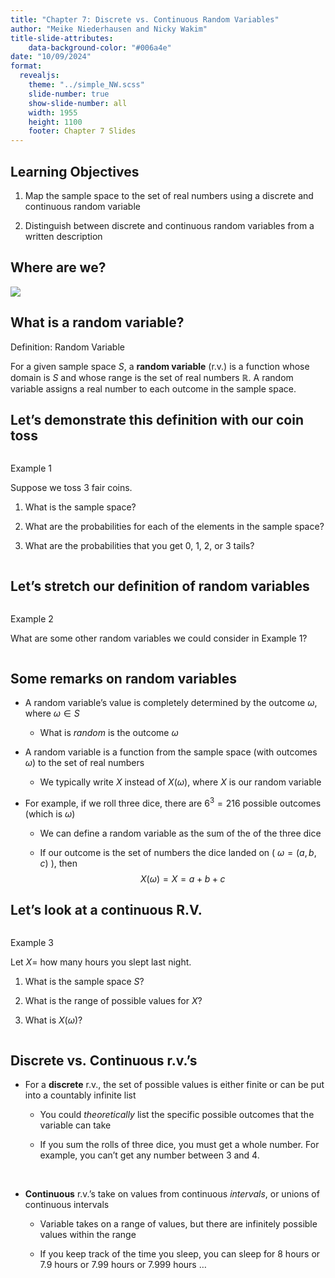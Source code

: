 ```yaml
---
title: "Chapter 7: Discrete vs. Continuous Random Variables"
author: "Meike Niederhausen and Nicky Wakim"
title-slide-attributes:
    data-background-color: "#006a4e"
date: "10/09/2024"
format: 
  revealjs:
    theme: "../simple_NW.scss"
    slide-number: true
    show-slide-number: all
    width: 1955
    height: 1100
    footer: Chapter 7 Slides
---
```


## Learning Objectives

1.  Map the sample space to the set of real numbers using a discrete and continuous random variable

2.  Distinguish between discrete and continuous random variables from a written description

## Where are we?

![](../img_slides/course_map.png){fig-align="center"}

## What is a random variable?

::: definition
::: def-title
Definition: Random Variable
:::

::: def-cont
For a given sample space $S$, a **random variable** (r.v.) is a function whose domain is $S$ and whose range is the set of real numbers $\mathbb{R}$. A random variable assigns a real number to each outcome in the sample space.
:::
:::

## Let's demonstrate this definition with our coin toss {.smaller}

::: columns
::: {.column width="35%"}
::: example
::: ex-title
Example 1
:::

::: ex-cont
Suppose we toss 3 fair coins.

1.  What is the sample space?

2.  What are the probabilities for each of the elements in the sample space?

3.  What are the probabilities that you get 0, 1, 2, or 3 tails?
:::
:::
:::
:::

## Let's stretch our definition of random variables

::: columns
::: {.column width="35%"}
::: example
::: ex-title
Example 2
:::

::: ex-cont
What are some other random variables we could consider in Example 1?
:::
:::
:::
:::

## Some remarks on random variables

-   A random variable's value is completely determined by the outcome $\omega$, where $\omega \in S$

    -   What is *random* is the outcome $\omega$

-   A random variable is a function from the sample space (with outcomes $\omega$) to the set of real numbers

    -   We typically write $X$ instead of $X(\omega)$, where $X$ is our random variable

-   For example, if we roll three dice, there are $6^3 = 216$ possible outcomes (which is $\omega$)

    -   We can define a random variable as the sum of the of the three dice

    -   If our outcome is the set of numbers the dice landed on ( $\omega=(a,b,c)$ ), then $$ X(\omega) = X = a + b + c $$

## Let's look at a continuous R.V.

::: columns
::: {.column width="33%"}
::: example
::: ex-title
Example 3
:::

::: ex-cont
Let $X =$ how many hours you slept last night.

1.   What is the sample space $S$?

2.   What is the range of possible values for $X$?

3.   What is $X(\omega)$?
:::
:::
:::
:::

## Discrete vs. Continuous r.v.'s

-   For a **discrete** r.v., the set of possible values is either finite or can be put into a countably infinite list

    -   You could *theoretically* list the specific possible outcomes that the variable can take

    -   If you sum the rolls of three dice, you must get a whole number. For example, you can't get any number between 3 and 4.

 
 

-   **Continuous** r.v.'s take on values from continuous *intervals*, or unions of continuous intervals

    -   Variable takes on a range of values, but there are infinitely possible values within the range

    -   If you keep track of the time you sleep, you can sleep for 8 hours or 7.9 hours or 7.99 hours or 7.999 hours ...

